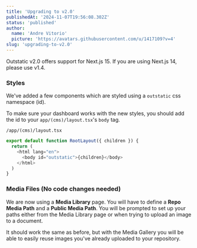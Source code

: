 ```yaml
---
title: 'Upgrading to v2.0'
publishedAt: '2024-11-07T19:56:08.302Z'
status: 'published'
author:
  name: 'Andre Vitorio'
  picture: 'https://avatars.githubusercontent.com/u/1417109?v=4'
slug: 'upgrading-to-v2.0'
---
```


Outstatic v2.0 offers support for Next.js 15. If you are using Next.js 14, please use v1.4.

### Styles

We've added a few components which are styled using a `outstatic` css namespace (id).

To make sure your dashboard works with the new styles, you should add the id to your `app/(cms)/layout.tsx`'s `body` tag.

`/app/(cms)/layout.tsx`

```javascript
export default function RootLayout({ children }) {
  return (
    <html lang="en">
      <body id="outstatic">{children}</body>
    </html>
  )
}
```

### Media Files (No code changes needed)

We are now using a **Media Library** page. You will have to define a **Repo Media Path** and a **Public Media Path**. You will be prompted to set up your paths either from the Media Library page or when trying to upload an image to a document.

It should work the same as before, but with the Media Gallery you will be able to easily reuse images you've already uploaded to your repository.
